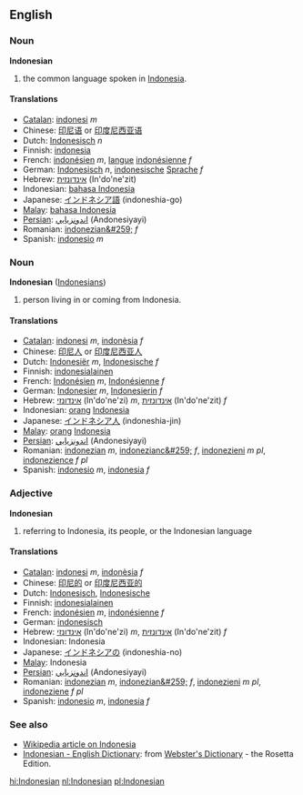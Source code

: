 ==English==
===Noun===
'''Indonesian'''

#the common language spoken in [[Indonesia]].

====Translations====
*[[Catalan]]: [[indonesi]] ''m''
*Chinese: [[印尼语]] or [[印度尼西亚语]]
*Dutch: [[Indonesisch]] ''n''
*Finnish: [[indonesia]]
*French: [[indonésien]] ''m'', [[langue]] [[indonésienne]] ''f''
*German: [[Indonesisch]] ''n'', [[indonesische]] [[Sprache]] ''f''
*Hebrew: [[אינדונזית]] (In'do'ne'zit)
*Indonesian: [[bahasa Indonesia]]
*Japanese: [[インドネシア語]] (indoneshia-go)
*[[Malay]]: [[bahasa Indonesia]]
*[[Persian]]: [[اندونزيايي]] (Andonesiyayi)
*Romanian: [[indonezian&#259;]] ''f''
*Spanish: [[indonesio]] ''m''

===Noun===
'''Indonesian''' ([[Indonesians]])

#person living in or coming from Indonesia.

====Translations====
*[[Catalan]]: [[indonesi]] ''m'', [[indonèsia]] ''f''
*Chinese: [[印尼人]] or [[印度尼西亚人]]
*Dutch: [[Indonesiër]] ''m'', [[Indonesische]] ''f''
*Finnish: [[indonesialainen]]
*French: [[Indonésien]] ''m'', [[Indonésienne]] ''f''
*German: [[Indonesier]] ''m'', [[Indonesierin]] ''f''
*Hebrew: [[אינדונזי]] (In'do'ne'zi) ''m'', [[אינדונזית]] (In'do'ne'zit) ''f''
*Indonesian: [[orang]] [[Indonesia]]
*Japanese: [[インドネシア人]] (indoneshia-jin)
*[[Malay]]: [[orang]] [[Indonesia]]
*[[Persian]]: [[اندونزيايي]] (Andonesiyayi)
*Romanian: [[indonezian]] ''m'', [[indonezianc&#259;]] ''f'', [[indonezieni]] ''m pl'', [[indonezience]] ''f pl''
*Spanish: [[indonesio]] ''m'', [[indonesia]] ''f''

===Adjective===
'''Indonesian'''

#referring to Indonesia, its people, or the Indonesian language

====Translations====
*[[Catalan]]: [[indonesi]] ''m'', [[indonèsia]] ''f''
*Chinese: [[印尼的]] or [[印度尼西亚的]]
*Dutch: [[Indonesisch]], [[Indonesische]]
*Finnish: [[indonesialainen]]
*French: [[indonésien]] ''m'', [[indonésienne]] ''f''
*German: [[indonesisch]]
*Hebrew: [[אינדונזי]] (In'do'ne'zi) ''m'', [[אינדונזית]] (In'do'ne'zit) ''f''
*Indonesian: Indonesia
*Japanese: [[インドネシアの]] (indoneshia-no)
*[[Malay]]: Indonesia
*[[Persian]]: [[اندونزيايي]] (Andonesiyayi)
*Romanian: [[indonezian]] ''m'', [[indonezian&#259;]] ''f'', [[indonezieni]] ''m pl'', [[indoneziene]] ''f pl''
*Spanish: [[indonesio]] ''m'', [[indonesia]] ''f''

===See also===
*[[w:Indonesia|Wikipedia article on Indonesia]]
*[http://www.websters-online-dictionary.org/definition/Indonesian-english/ Indonesian - English Dictionary]: from [http://www.websters-online-dictionary.org/ Webster's Dictionary] - the Rosetta Edition.

[[hi:Indonesian]]
[[nl:Indonesian]]
[[pl:Indonesian]]
